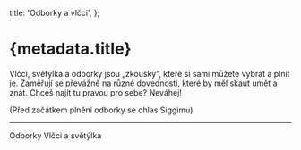   title: 'Odborky a vlčci',
};

# {metadata.title}

Vlčci, světýlka a odborky jsou „zkoušky“, které si sami můžete vybrat a
plnit je. Zaměřují se převážně na různé dovednosti, které by měl skaut
umět a znát. Chceš najít tu pravou pro sebe? Neváhej!

(Před začátkem plnění odborky se ohlas Siggimu)

***

<div className="font-skaut">
  <Link className="btn btn-outline" target="_blank" rel="noopener noreferrer" href="https://odborky.skaut.cz/">Odborky</Link>
  <Link className="btn btn-outline" target="_blank" rel="noopener noreferrer" href="https://vlcci.skaut.cz/">Vlčci a světýlka</Link>
</div>
